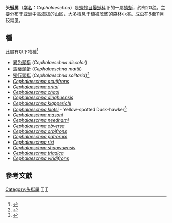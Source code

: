 {{Automatic Taxobox
| taxon = Cephalaeschna
| image = 
| image_caption = 
| authority = [[Selys|Selys]], 1883
}}
'''头蜓属'''（[[学名|学名]]：''Cephalaeschna''）是[[蜻蛉目|蜻蛉目]][[晏蜓科|晏蜓科]]下的一屬[[蜻蜓|蜻蜓]]，约有20[[种|种]]。主要分布于[[亚洲|亚洲]]中高海拔的山区，大多栖息于植被茂盛的森林小溪。成虫在8至11月较常见。

==種==
此屬有以下物種<ref>{{cite web|title=World Odonata List|url=http://www.pugetsound.edu/academics/academic-resources/slater-museum/biodiversity-resources/dragonflies/world-odonata-list/|publisher=[[University_of_Puget_Sound|University of Puget Sound]]|accessdate=11 August 2010|author=Martin Schorr, Martin Lindeboom, Dennis Paulson|archive-date=2010-08-28|archive-url=https://web.archive.org/web/20100828091754/http://www.pugetsound.edu/academics/academic-resources/slater-museum/biodiversity-resources/dragonflies/world-odonata-list/|dead-url=no}}</ref>
* [[異色頭蜓|異色頭蜓]] (''Cephalaeschna discolor'')
* [[馬蒂頭蜓|馬蒂頭蜓]] (''Cephalaeschna mattii'')
* [[獨行頭蜓|獨行頭蜓]] (''Cephalaeschna solitaria'')<ref>{{cite journal|author=Haomiao Zhang, Qinghua Cai & Mingyao Liao|title=Three new Cephalaeschna species from central China with descriptions of the hitherto unknown sex of related species (Odonata: Aeshnidae)|journal=International Journal of Odonatology|date=2013-06-19|year=2013|volume=2|issue=16|pages=157-176|doi=10.1080/13887890.2013.782530|url=http://www.tandfonline.com/doi/abs/10.1080/13887890.2013.782530?journalCode=tijo20#.UfofZdI3BI4|accessdate=2013-08-01}}</ref> 
*''[[Cephalaeschna_acutifrons|Cephalaeschna acutifrons]]'' {{small|(Martin, 1909)}}
*''[[Cephalaeschna_aritai|Cephalaeschna aritai]]'' {{small|Karube, 2003}}
*''[[Cephalaeschna_chaoi|Cephalaeschna chaoi]]'' {{small|Asahina, 1982}}
*''[[Cephalaeschna_dinghuensis|Cephalaeschna dinghuensis]]'' {{small|Wilson, 1999}}
*''[[Cephalaeschna_klapperichi|Cephalaeschna klapperichi]]'' {{small|Schmidt, 1961}}
*''[[Cephalaeschna_klotsi|Cephalaeschna klotsi]]'' {{small|Asahina, 1982}} - Yellow-spotted Dusk-hawker<ref>{{IUCN2010.3|title=Cephalaeschna klotsae|assessors=Wilson, K.D.P.|year=2007|id=167191|downloaded=14 December 2010}}</ref>
*''[[Cephalaeschna_masoni|Cephalaeschna masoni]]'' {{small|(Martin, 1909)}}
*''[[Cephalaeschna_needhami|Cephalaeschna needhami]]'' {{small|Asahina, 1981}}
*''[[Cephalaeschna_obversa|Cephalaeschna obversa]]'' {{small|Needham, 1930}}
*''[[Cephalaeschna_orbifrons|Cephalaeschna orbifrons]]'' {{small|Selys, 1883}}
*''[[Cephalaeschna_patrorum|Cephalaeschna patrorum]]'' {{small|Needham, 1930}}
*''[[Cephalaeschna_risi|Cephalaeschna risi]]'' {{small|Asahina, 1981}}
*''[[Cephalaeschna_shaowuensis|Cephalaeschna shaowuensis]]'' {{small|Xu, 2006}}
*''[[Cephalaeschna_triadica|Cephalaeschna triadica]]'' {{small|Lieftinck, 1977}}
*''[[Cephalaeschna_viridifrons|Cephalaeschna viridifrons]]'' {{small|Fraser, 1922}}

==參考文獻==
{{reflist}}

{{taxonbar}}

[[Category:头蜓属|Category:头蜓属]]
[[Category:蜓科|T]]
[[Category:_1883年描述的分类群|T]]